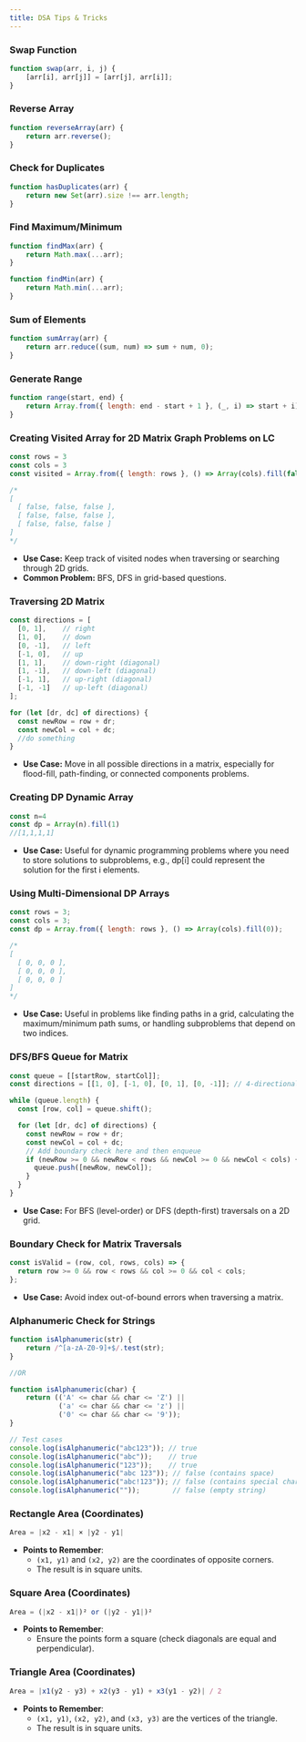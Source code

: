 ```yaml
---
title: DSA Tips & Tricks
---
```


### Swap Function

```JavaScript
function swap(arr, i, j) {
    [arr[i], arr[j]] = [arr[j], arr[i]];
}
```

### Reverse Array

```JavaScript
function reverseArray(arr) {
    return arr.reverse();
}
```

### Check for Duplicates

```JavaScript
function hasDuplicates(arr) {
    return new Set(arr).size !== arr.length;
}
```

### Find Maximum/Minimum

```JavaScript
function findMax(arr) {
    return Math.max(...arr);
}

function findMin(arr) {
    return Math.min(...arr);
}
```

### Sum of Elements

```JavaScript
function sumArray(arr) {
    return arr.reduce((sum, num) => sum + num, 0);
}
```

### Generate Range

```JavaScript
function range(start, end) {
    return Array.from({ length: end - start + 1 }, (_, i) => start + i);
}
```

### Creating Visited Array for 2D Matrix Graph Problems on LC

```JavaScript
const rows = 3
const cols = 3
const visited = Array.from({ length: rows }, () => Array(cols).fill(false));

/*
[
  [ false, false, false ],
  [ false, false, false ],
  [ false, false, false ]
]
*/
```

- **Use Case:** Keep track of visited nodes when traversing or searching through 2D grids.
- **Common Problem:** BFS, DFS in grid-based questions.

### Traversing 2D Matrix

```JavaScript
const directions = [
  [0, 1],    // right
  [1, 0],    // down
  [0, -1],   // left
  [-1, 0],   // up
  [1, 1],    // down-right (diagonal)
  [1, -1],   // down-left (diagonal)
  [-1, 1],   // up-right (diagonal)
  [-1, -1]   // up-left (diagonal)
];

for (let [dr, dc] of directions) {
  const newRow = row + dr;
  const newCol = col + dc;
  //do something
}
```

- **Use Case:** Move in all possible directions in a matrix, especially for flood-fill, path-finding, or connected components problems.

### Creating DP Dynamic Array

```JavaScript
const n=4
const dp = Array(n).fill(1)
//[1,1,1,1]
```

- **Use Case:** Useful for dynamic programming problems where you need to store solutions to subproblems, e.g., dp[i] could represent the solution for the first i elements.

### Using Multi-Dimensional DP Arrays

```JavaScript
const rows = 3;
const cols = 3;
const dp = Array.from({ length: rows }, () => Array(cols).fill(0));

/*
[
  [ 0, 0, 0 ],
  [ 0, 0, 0 ],
  [ 0, 0, 0 ]
]
*/
```

- **Use Case:** Useful in problems like finding paths in a grid, calculating the maximum/minimum path sums, or handling subproblems that depend on two indices.

### DFS/BFS Queue for Matrix

```JavaScript
const queue = [[startRow, startCol]];
const directions = [[1, 0], [-1, 0], [0, 1], [0, -1]]; // 4-directional movement

while (queue.length) {
  const [row, col] = queue.shift();

  for (let [dr, dc] of directions) {
    const newRow = row + dr;
    const newCol = col + dc;
    // Add boundary check here and then enqueue
    if (newRow >= 0 && newRow < rows && newCol >= 0 && newCol < cols) {
      queue.push([newRow, newCol]);
    }
  }
}
```

- **Use Case:** For BFS (level-order) or DFS (depth-first) traversals on a 2D grid.

### Boundary Check for Matrix Traversals

```JavaScript
const isValid = (row, col, rows, cols) => {
  return row >= 0 && row < rows && col >= 0 && col < cols;
};
```

- **Use Case:** Avoid index out-of-bound errors when traversing a matrix.

### Alphanumeric Check for Strings

```JavaScript
function isAlphanumeric(str) {
    return /^[a-zA-Z0-9]+$/.test(str);
}

//OR

function isAlphanumeric(char) {
    return (('A' <= char && char <= 'Z') ||
            ('a' <= char && char <= 'z') ||
            ('0' <= char && char <= '9'));
}

// Test cases
console.log(isAlphanumeric("abc123")); // true
console.log(isAlphanumeric("abc"));    // true
console.log(isAlphanumeric("123"));    // true
console.log(isAlphanumeric("abc 123")); // false (contains space)
console.log(isAlphanumeric("abc!123")); // false (contains special character)
console.log(isAlphanumeric(""));        // false (empty string)
```

### Rectangle Area (Coordinates)

```JavaScript
Area = |x2 - x1| × |y2 - y1|
```

- **Points to Remember**:
  - `(x1, y1)` and `(x2, y2)` are the coordinates of opposite corners.
  - The result is in square units.

### Square Area (Coordinates)

```JavaScript
Area = (|x2 - x1|)² or (|y2 - y1|)²
```

- **Points to Remember**:
  - Ensure the points form a square (check diagonals are equal and perpendicular).

### Triangle Area (Coordinates)

```JavaScript
Area = |x1(y2 - y3) + x2(y3 - y1) + x3(y1 - y2)| / 2
```

- **Points to Remember**:
  - `(x1, y1)`, `(x2, y2)`, and `(x3, y3)` are the vertices of the triangle.
  - The result is in square units.
